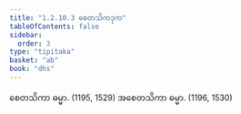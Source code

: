 ```yaml
---
title: "1.2.10.3 စေတသိကဒုက"
tableOfContents: false
sidebar:
  order: 3
type: "tipitaka"
basket: "ab"
book: "dhs"
---
```



<DynamicBreadcrumb />

<Division number="79" book="dhs" e="ch" v="29" p="11">

<Paragraph number="190" book="dhs">
စေတသိကာ ဓမ္မာ. (<Emphasis>1195, 1529</Emphasis>)
</Paragraph>

<Paragraph number="191" book="dhs">
အစေတသိကာ ဓမ္မာ. (<Emphasis>1196, 1530</Emphasis>)
</Paragraph>
</Division>